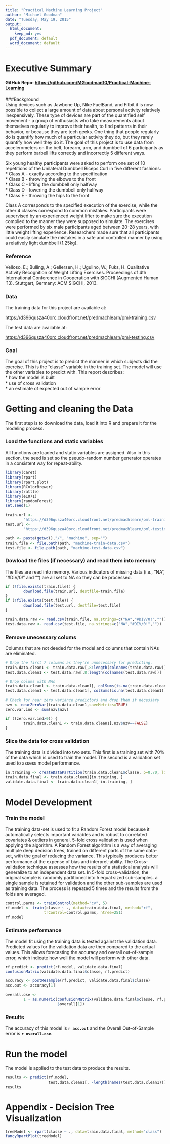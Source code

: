 ```yaml
---
title: "Practical Machine Learning Project"
author: "Michael Goodman"
date: "Tuesday, May 19, 2015"
output:
  html_document:
    keep_md: yes
  pdf_document: default
  word_document: default
---
```


# Executive Summary
#### GitHub Repo: <https://github.com/MGoodman10/Practical-Machine-Learning>

###Background  
Using devices such as Jawbone Up, Nike FuelBand, and Fitbit it is now possible 
to collect a large amount of data about personal activity relatively 
inexpensively. These type of devices are part of the quantified self 
movement - a group of enthusiasts who take measurements about themselves 
regularly to improve their health, to find patterns in their behavior, or 
because they are tech geeks. One thing that people regularly do is quantify 
how much of a particular activity they do, but they rarely quantify how well 
they do it. The goal of this project is to use data from accelerometers 
on the belt, forearm, arm, and dumbbell of 6 participants as they 
perform barbell lifts correctly and incorrectly 5 different ways. 

Six young healthy participants were asked to perform one set of 10 repetitions 
of the Unilateral Dumbbell Biceps Curl in five different fashions:  
* Class A - exactly according to the specification  
* Class B - throwing the elbows to the front  
* Class C - lifting the dumbbell only halfway  
* Class D - lowering the dumbbell only halfway  
* Class E - throwing the hips to the front  
  
Class A corresponds to the specified execution of the exercise, while the other 
4 classes correspond to common mistakes. Participants were supervised by 
an experienced weight lifter to make sure the execution complied to the 
manner they were supposed to simulate. The exercises were performed by six 
male participants aged between 20-28 years, with little weight lifting 
experience. Researchers made sure that all participants could easily simulate 
the mistakes in a safe and controlled manner by using a relatively light 
dumbbell (1.25kg).

### Reference  
Velloso, E.; Bulling, A.; Gellersen, H.; Ugulino, W.; Fuks, H. Qualitative 
Activity Recognition of Weight Lifting Exercises. Proceedings of 4th 
International Conference in Cooperation with SIGCHI (Augmented Human '13).
Stuttgart, Germany: ACM SIGCHI, 2013.

### Data  

The training data for this project are available at: 

<https://d396qusza40orc.cloudfront.net/predmachlearn/pml-training.csv>

The test data are available at: 

<https://d396qusza40orc.cloudfront.net/predmachlearn/pml-testing.csv>

### Goal

The goal of this project is to predict the manner in which subjects did 
the exercise. This is the "classe" variable in the training set. The model will
use the other variables to predict with. This report describes:  
* how the model is built  
* use of cross validation  
* an estimate of expected out of sample error  

# Getting and cleaning the Data
The first step is to download the data, load it into R and prepare it for 
the modeling process.  

### Load the functions and static variables
All functions are loaded and static variables are assigned.  Also in this 
section, the seed is set so the pseudo-random number generator operates in a 
consistent way for repeat-ability.  

```r
library(caret)
library(rpart)
library(rpart.plot)
library(RColorBrewer)
library(rattle)
library(e1071)
library(randomForest)
set.seed(1)

train.url <-
        "https://d396qusza40orc.cloudfront.net/predmachlearn/pml-training.csv"
test.url <- 
        "https://d396qusza40orc.cloudfront.net/predmachlearn/pml-testing.csv"

path <- paste(getwd(),"/", "machine", sep="")
train.file <- file.path(path, "machine-train-data.csv")
test.file <- file.path(path, "machine-test-data.csv")
```

### Dowload the files (if necessary) and read them into memory  
The files are read into memory.  Various indicators of missing data (i.e., 
"NA", "#DIV/0!" and "") are all set to NA so they can be processed.  

```r
if (!file.exists(train.file)) {
        download.file(train.url, destfile=train.file)
}
if (!file.exists(test.file)) {
        download.file(test.url, destfile=test.file)
}

train.data.raw <- read.csv(train.file, na.strings=c("NA","#DIV/0!",""))
test.data.raw <- read.csv(test.file, na.strings=c("NA","#DIV/0!",""))
```

### Remove unecessary colums
Columns that are not deeded for the model and columns that contain NAs 
are eliminated.  

```r
# Drop the first 7 columns as they're unnecessary for predicting.
train.data.clean1 <- train.data.raw[,8:length(colnames(train.data.raw))]
test.data.clean1 <- test.data.raw[,8:length(colnames(test.data.raw))]

# Drop colums with NAs
train.data.clean1 <- train.data.clean1[, colSums(is.na(train.data.clean1)) == 0] 
test.data.clean1 <- test.data.clean1[, colSums(is.na(test.data.clean1)) == 0] 

# Check for near zero variance predictors and drop them if necessary
nzv <- nearZeroVar(train.data.clean1,saveMetrics=TRUE)
zero.var.ind <- sum(nzv$nzv)

if ((zero.var.ind>0)) {
        train.data.clean1 <- train.data.clean1[,nzv$nzv==FALSE]
}

```

### Slice the data for cross validation  
The training data is divided into two sets.  This first is a training set with 70% of the data which is used to train the model.  The second is a validation 
set used to assess model performance.  

```r
in.training <- createDataPartition(train.data.clean1$classe, p=0.70, list=F)
train.data.final <- train.data.clean1[in.training, ]
validate.data.final <- train.data.clean1[-in.training, ]
```

# Model Development  
### Train the model  
The training data-set is used to fit a Random Forest model because it 
automatically selects important variables and is robust to correlated 
covariates & outliers in general. 5-fold cross validation is used when 
applying the algorithm. A Random Forest algorithm is a way of averaging 
multiple deep decision trees, trained on different parts of the same data-set,
with the goal of reducing the variance. This typically produces better 
performance at the expense of bias and interpret-ability. The Cross-validation 
technique assesses how the results of a statistical analysis will generalize 
to an independent data set. In 5-fold cross-validation, the original sample 
is randomly partitioned into 5 equal sized sub-samples. a single sample 
is retained for validation and the other sub-samples are used as training 
data. The process is repeated 5 times and the results from the folds are 
averaged.

```r
control.parms <- trainControl(method="cv", 5)
rf.model <- train(classe ~ ., data=train.data.final, method="rf",
                 trControl=control.parms, ntree=251)
rf.model
```

### Estimate performance  
The model fit using the training data is tested against the validation data.
Predicted values for the validation data are then compared to the actual 
values. This allows forecasting the accuracy and overall out-of-sample error,
which indicate how well the model will perform with other data.  

```r
rf.predict <- predict(rf.model, validate.data.final)
confusionMatrix(validate.data.final$classe, rf.predict)

accuracy <- postResample(rf.predict, validate.data.final$classe)
acc.out <- accuracy[1]

overall.ose <- 
        1 - as.numeric(confusionMatrix(validate.data.final$classe, rf.predict)
                       $overall[1])
```

### Results  
The accuracy of this model is **`r acc.out`** and the Overall Out-of-Sample 
error is **`r overall.ose`**.

# Run the model
The model is applied to the test data to produce the results.

```r
results <- predict(rf.model, 
                   test.data.clean1[, -length(names(test.data.clean1))])
results
```

# Appendix - Decision Tree Visualization

```r
treeModel <- rpart(classe ~ ., data=train.data.final, method="class")
fancyRpartPlot(treeModel)
```

